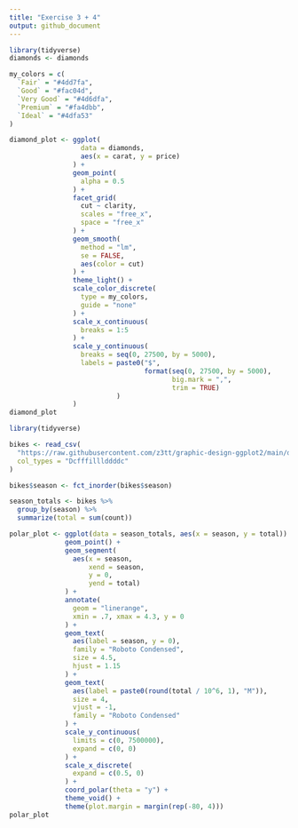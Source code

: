 ```yaml
---
title: "Exercise 3 + 4"
output: github_document
---
```


```r
library(tidyverse)
diamonds <- diamonds

my_colors = c(
  `Fair` = "#4dd7fa",
  `Good` = "#fac04d",
  `Very Good` = "#4d6dfa",
  `Premium` = "#fa4dbb",
  `Ideal` = "#4dfa53"
)

diamond_plot <- ggplot(
                  data = diamonds, 
                  aes(x = carat, y = price)
                ) +
                geom_point(
                  alpha = 0.5
                ) +
                facet_grid(
                  cut ~ clarity,
                  scales = "free_x",
                  space = "free_x"
                ) +
                geom_smooth(
                  method = "lm",
                  se = FALSE,
                  aes(color = cut)
                ) +
                theme_light() +
                scale_color_discrete(
                  type = my_colors,
                  guide = "none"
                ) +
                scale_x_continuous(
                  breaks = 1:5
                ) +
                scale_y_continuous(
                  breaks = seq(0, 27500, by = 5000),
                  labels = paste0("$",
                                  format(seq(0, 27500, by = 5000),
                                         big.mark = ",",
                                         trim = TRUE)
                           )
                )
diamond_plot
```

```r
library(tidyverse)

bikes <- read_csv(
  "https://raw.githubusercontent.com/z3tt/graphic-design-ggplot2/main/data/london-bikes-custom.csv", 
  col_types = "Dcfffilllddddc"
)

bikes$season <- fct_inorder(bikes$season)

season_totals <- bikes %>% 
  group_by(season) %>% 
  summarize(total = sum(count))

polar_plot <- ggplot(data = season_totals, aes(x = season, y = total)) +
              geom_point() +
              geom_segment(
                aes(x = season,
                    xend = season,
                    y = 0,
                    yend = total)
              ) +
              annotate(
                geom = "linerange",
                xmin = .7, xmax = 4.3, y = 0
              ) +
              geom_text(
                aes(label = season, y = 0),
                family = "Roboto Condensed",
                size = 4.5,
                hjust = 1.15
              ) +
              geom_text(
                aes(label = paste0(round(total / 10^6, 1), "M")),
                size = 4, 
                vjust = -1, 
                family = "Roboto Condensed"
              ) +
              scale_y_continuous(
                limits = c(0, 7500000),
                expand = c(0, 0)
              ) +
              scale_x_discrete(
                expand = c(0.5, 0)
              ) +
              coord_polar(theta = "y") +
              theme_void() +
              theme(plot.margin = margin(rep(-80, 4)))
polar_plot
```

